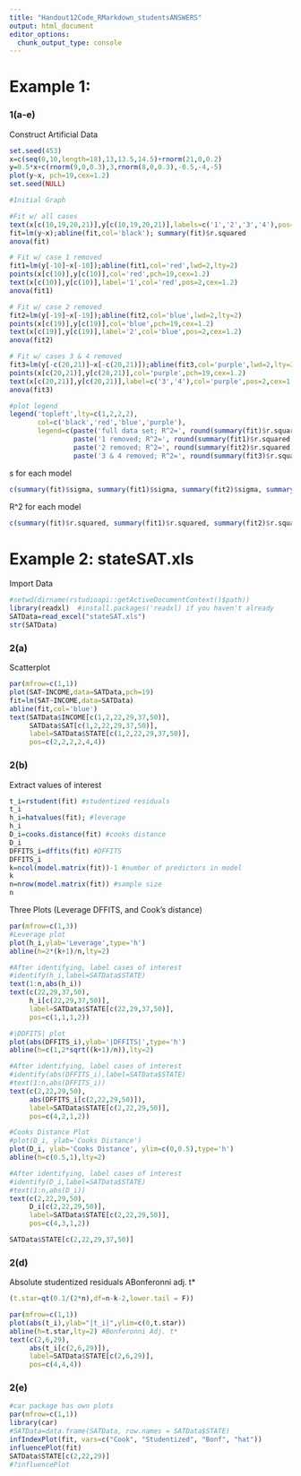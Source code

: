 ---
title: "Handout12Code_RMarkdown_studentsANSWERS"
output: html_document
editor_options: 
  chunk_output_type: console
---

# Example 1:                           #

### 1(a-e)
Construct Artificial Data
```{r}
set.seed(453)
x=c(seq(0,10,length=18),13,13.5,14.5)+rnorm(21,0,0.2)
y=0.5*x+c(rnorm(9,0,0.3),3,rnorm(8,0,0.3),-0.5,-4,-5)
plot(y~x, pch=19,cex=1.2)
set.seed(NULL)

#Initial Graph

#Fit w/ all cases
text(x[c(10,19,20,21)],y[c(10,19,20,21)],labels=c('1','2','3','4'),pos=2)
fit=lm(y~x);abline(fit,col='black'); summary(fit)$r.squared
anova(fit)

# Fit w/ case 1 removed
fit1=lm(y[-10]~x[-10]);abline(fit1,col='red',lwd=2,lty=2)
points(x[c(10)],y[c(10)],col='red',pch=19,cex=1.2)
text(x[c(10)],y[c(10)],label='1',col='red',pos=2,cex=1.2)
anova(fit1)

# Fit w/ case 2 removed
fit2=lm(y[-19]~x[-19]);abline(fit2,col='blue',lwd=2,lty=2)
points(x[c(19)],y[c(19)],col='blue',pch=19,cex=1.2)
text(x[c(19)],y[c(19)],label='2',col='blue',pos=2,cex=1.2)
anova(fit2)

# Fit w/ cases 3 & 4 removed
fit3=lm(y[-c(20,21)]~x[-c(20,21)]);abline(fit3,col='purple',lwd=2,lty=2)
points(x[c(20,21)],y[c(20,21)],col='purple',pch=19,cex=1.2)
text(x[c(20,21)],y[c(20,21)],label=c('3','4'),col='purple',pos=2,cex=1.2)
anova(fit3)

#plot legend
legend('topleft',lty=c(1,2,2,2),
       col=c('black','red','blue','purple'),
       legend=c(paste('full data set; R^2=', round(summary(fit)$r.squared,2)),
                paste('1 removed; R^2=', round(summary(fit1)$r.squared,2)),
                paste('2 removed; R^2=', round(summary(fit2)$r.squared,2)),
                paste('3 & 4 removed; R^2=', round(summary(fit3)$r.squared,2))))
```


s for each model
```{r}
c(summary(fit)$sigma, summary(fit1)$sigma, summary(fit2)$sigma, summary(fit3)$sigma)

```

R^2 for each model
```{r}
c(summary(fit)$r.squared, summary(fit1)$r.squared, summary(fit2)$r.squared, summary(fit3)$r.squared)
```

# Example 2: stateSAT.xls              #

Import Data
```{r}
#setwd(dirname(rstudioapi::getActiveDocumentContext()$path))
library(readxl)  #install.packages('readxl) if you haven't already
SATData=read_excel("stateSAT.xls")
str(SATData)
```


### 2(a)
Scatterplot
```{r}
par(mfrow=c(1,1))
plot(SAT~INCOME,data=SATData,pch=19)
fit=lm(SAT~INCOME,data=SATData)
abline(fit,col='blue')
text(SATData$INCOME[c(1,2,22,29,37,50)],
     SATData$SAT[c(1,2,22,29,37,50)],
     label=SATData$STATE[c(1,2,22,29,37,50)],
     pos=c(2,2,2,2,4,4))

```

### 2(b)
Extract values of interest

```{r}
t_i=rstudent(fit) #studentized residuals
t_i
h_i=hatvalues(fit); #leverage
h_i
D_i=cooks.distance(fit) #cooks distance
D_i
DFFITS_i=dffits(fit) #DFFITS
DFFITS_i
k=ncol(model.matrix(fit))-1 #number of predictors in model
k
n=nrow(model.matrix(fit)) #sample size
n
```

Three Plots (Leverage DFFITS, and Cook's distance)

```{r}
par(mfrow=c(1,3))
#Leverage plot
plot(h_i,ylab='Leverage',type='h')
abline(h=2*(k+1)/n,lty=2)

#After identifying, label cases of interest
#identify(h_i,label=SATData$STATE)
text(1:n,abs(h_i))
text(c(22,29,37,50),
     h_i[c(22,29,37,50)],
     label=SATData$STATE[c(22,29,37,50)],
     pos=c(1,1,1,2))

#|DDFITS| plot
plot(abs(DFFITS_i),ylab='|DFFITS|',type='h')
abline(h=c(1,2*sqrt((k+1)/n)),lty=2)

#After identifying, label cases of interest
#identify(abs(DFFITS_i),label=SATData$STATE)
#text(1:n,abs(DFFITS_i))
text(c(2,22,29,50),
     abs(DFFITS_i[c(2,22,29,50)]),
     label=SATData$STATE[c(2,22,29,50)],
     pos=c(4,2,1,2))

#Cooks Distance Plot
#plot(D_i, ylab='Cooks Distance')
plot(D_i, ylab='Cooks Distance', ylim=c(0,0.5),type='h')
abline(h=c(0.5,1),lty=2)

#After identifying, label cases of interest
#identify(D_i,label=SATData$STATE)
#text(1:n,abs(D_i))
text(c(2,22,29,50),
     D_i[c(2,22,29,50)],
     label=SATData$STATE[c(2,22,29,50)],
     pos=c(4,3,1,2))

SATData$STATE[c(2,22,29,37,50)]
```

### 2(d)

Absolute studentized residuals 
ABonferonni adj. t* 
```{r}
(t.star=qt(0.1/(2*n),df=n-k-2,lower.tail = F)) 

```

```{r}
par(mfrow=c(1,1))
plot(abs(t_i),ylab="|t_i|",ylim=c(0,t.star))
abline(h=t.star,lty=2) #Bonferonni Adj. t*
text(c(2,6,29),
     abs(t_i[c(2,6,29)]),
     label=SATData$STATE[c(2,6,29)],
     pos=c(4,4,4))

```

### 2(e)

```{r}
#car package has own plots
par(mfrow=c(1,1))
library(car)
#SATData=data.frame(SATData, row.names = SATData$STATE)
infIndexPlot(fit, vars=c("Cook", "Studentized", "Bonf", "hat"))
influencePlot(fit)
SATData$STATE[c(2,22,29)]
#?influencePlot
```

